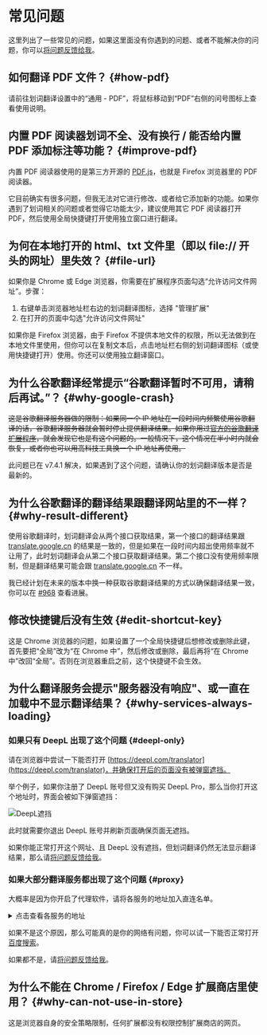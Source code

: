 # 常见问题

这里列出了一些常见的问题，如果这里面没有你遇到的问题、或者不能解决你的问题，你可以[将问题反馈给我](issues.mdx)。

## 如何翻译 PDF 文件？ {#how-pdf}

请前往划词翻译设置中的“通用 - PDF”，将鼠标移动到“PDF”右侧的问号图标上查看使用说明。

## 内置 PDF 阅读器划词不全、没有换行 / 能否给内置 PDF 添加标注等功能？ {#improve-pdf}

内置 PDF 阅读器使用的是第三方开源的 [PDF.js](https://mozilla.github.io/pdf.js/)，也就是 Firefox 浏览器里的 PDF 阅读器。

它目前确实有很多问题，但我无法对它进行修改、或者给它添加新的功能。如果你遇到了划词相关的问题或者觉得它功能太少，建议使用其它 PDF 阅读器打开 PDF，然后使用全局快捷键打开使用独立窗口进行翻译。

## 为何在本地打开的 html、txt 文件里（即以 file:// 开头的网址）里失效？ {#file-url}

如果你是 Chrome 或 Edge 浏览器，你需要在扩展程序页面勾选“允许访问文件网址”。步骤：

1. 右键单击浏览器地址栏右边的划词翻译图标，选择 "管理扩展"
2. 在打开的页面中勾选"允许访问文件网址"

如果你是 Firefox 浏览器，由于 Firefox 不提供本地文件的权限，所以无法做到在本地文件里使用，但你可以在复制文本后，点击地址栏右侧的划词翻译图标（或使用快捷键打开）使用。你还可以使用独立翻译窗口。

## 为什么谷歌翻译经常提示“谷歌翻译暂时不可用，请稍后再试。”？ {#why-google-crash}

~~这是谷歌翻译服务器做的限制：如果同一个 IP 地址在一段时间内频繁使用谷歌翻译的话，谷歌翻译服务器就会暂时停止提供翻译结果。如果你用过[官方的谷歌翻译扩展程序](https://chrome.google.com/webstore/detail/aapbdbdomjkkjkaonfhkkikfgjllcleb)，就会发现它也是有这个问题的。一般情况下，这个情况在半小时内就会恢复，或者你也可以用高科技工具换一个 IP 地址再使用。~~

此问题已在 v7.4.1 解决，如果遇到了这个问题，请确认你的划词翻译版本是否是最新的。

## 为什么谷歌翻译的翻译结果跟翻译网站里的不一样？ {#why-result-different}

使用谷歌翻译时，划词翻译会从两个接口获取结果，第一个接口的翻译结果跟 [translate.google.cn](https://translate.google.cn) 的结果是一致的，但是如果在一段时间内超出使用频率就不让用了，此时划词翻译会从第二个接口获取翻译结果。第二个接口没有使用频率限制，但是翻译结果可能会跟 [translate.google.cn](https://translate.google.cn) 不一样。

我已经计划在未来的版本中换一种获取谷歌翻译结果的方式以确保翻译结果一致，你可以在 [#968](https://github.com/lmk123/crx-selection-translate/issues/968) 查看进展。

## 修改快捷键后没有生效 {#edit-shortcut-key}

这是 Chrome 浏览器的问题，如果设置了一个全局快捷键后想修改或删除此键，首先要把“全局”改为“在 Chrome 中”，然后修改或删除，最后再将“在 Chrome 中”改回“全局”。否则在浏览器重启之前，这个快捷键不会生效。

## 为什么翻译服务会提示"服务器没有响应"、或一直在加载中不显示翻译结果？ {#why-services-always-loading}

### 如果只有 DeepL 出现了这个问题 {#deepl-only}

请在浏览器中尝试一下能否打开 [https://deepl.com/translator](https://deepl.com/translator)，并确保打开后的页面没有被弹窗遮挡。

举个例子，如果你注册了 DeepL 账号但又没有购买 DeepL Pro，那么当你打开这个地址时，界面会被如下弹窗遮挡：

![DeepL遮挡](./d.png)

此时就需要你退出 DeepL 账号并刷新页面确保页面无遮挡。

如果你能正常打开这个网址、且 DeepL 没有遮挡，但划词翻译仍然无法显示翻译结果，那么请[将问题反馈给我](issues.mdx)。

### 如果大部分翻译服务都出现了这个问题 {#proxy}

大概率是因为你开启了代理软件，请将各服务的地址加入直连名单。

<details style={{ marginBottom: 20 }}>
  <summary>点击查看各服务的地址</summary>
  <table>
    <thead>
      <tr>
        <th>服务名称</th>
        <th>服务地址</th>
      </tr>
    </thead>
    <tbody>
      <tr>
        <td>划词翻译的相关服务</td>
        <td>
          <code>https://hs-api.limingkai.cn</code>
        </td>
      </tr>
      <tr>
        <td>百度翻译</td>
        <td>
          <code>https://fanyi-api.baidu.com</code>
        </td>
      </tr>
      <tr>
        <td>腾讯翻译君</td>
        <td>
          <code>https://tmt.ap-shanghai.tencentcloudapi.com</code>
        </td>
      </tr>
      <tr>
        <td>彩云小译</td>
        <td>
          <code>https://api.interpreter.caiyunai.com</code>
        </td>
      </tr>
      <tr>
        <td>阿里翻译</td>
        <td>
          <code>https://mt.cn-hangzhou.aliyuncs.com</code>
        </td>
      </tr>
      <tr>
        <td>搜狗翻译</td>
        <td>
          <code>https://https://fanyi.sogou.com</code>
        </td>
      </tr>
      <tr>
        <td>有道翻译</td>
        <td>
          <code>https://openapi.youdao.com</code>
        </td>
      </tr>
      <tr>
        <td>百度通用文字识别</td>
        <td>
          <code>https://aip.baidubce.com</code>
        </td>
      </tr>
    </tbody>
  </table>
</details>

如果不是这个原因，那么可能真的是你的网络有问题，你可以试一下能否正常打开[百度搜索](https://www.baidu.com)。

如果都不是，请[将问题反馈给我](issues.mdx)。

## 为什么不能在 Chrome / Firefox / Edge 扩展商店里使用？ {#why-can-not-use-in-store}

这是浏览器自身的安全策略限制，任何扩展都没有权限控制扩展商店的网页。
